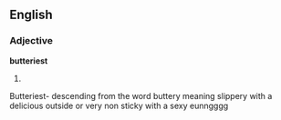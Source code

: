 ==English==

===Adjective===
'''butteriest'''

# {{superlative of|[[buttery]]}}
Butteriest- descending from the word buttery meaning slippery with a delicious outside or very non sticky with a sexy eunngggg